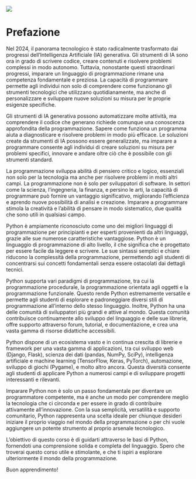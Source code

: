 ![](red-python.png){fig-alt="Pitone rosso"}

# Prefazione {.unnumbered}

Nel 2024, il panorama tecnologico è stato radicalmente trasformato dai progressi dell'Intelligenza Artificiale (IA) generativa. Gli strumenti di IA sono ora in grado di scrivere codice, creare contenuti e risolvere problemi complessi in modo autonomo. Tuttavia, nonostante questi straordinari progressi, imparare un linguaggio di programmazione rimane una competenza fondamentale e preziosa. La capacità di programmare permette agli individui non solo di comprendere come funzionano gli strumenti tecnologici che utilizzano quotidianamente, ma anche di personalizzare e sviluppare nuove soluzioni su misura per le proprie esigenze specifiche.

Gli strumenti di IA generativa possono automatizzare molte attività, ma comprendere il codice che generano richiede comunque una conoscenza approfondita della programmazione. Sapere come funziona un programma aiuta a diagnosticare e risolvere problemi in modo più efficace. Le soluzioni create da strumenti di IA possono essere generalizzate, ma imparare a programmare consente agli individui di creare soluzioni su misura per problemi specifici, innovare e andare oltre ciò che è possibile con gli strumenti standard.

La programmazione sviluppa abilità di pensiero critico e logico, essenziali non solo per la tecnologia ma anche per risolvere problemi in molti altri campi. La programmazione non è solo per sviluppatori di software. In settori come la scienza, l'ingegneria, la finanza, e persino le arti, la capacità di programmare può fornire un vantaggio significativo, migliorando l'efficienza e aprendo nuove possibilità di analisi e creazione. Imparare a programmare stimola la creatività e l'abilità di pensare in modo sistematico, due qualità che sono utili in qualsiasi campo.

Python è ampiamente riconosciuto come uno dei migliori linguaggi di programmazione per principianti e per esperti provenienti da altri linguaggi, grazie alle sue numerose caratteristiche vantaggiose. Python è un linguaggio di programmazione di alto livello, il che significa che è progettato per essere facile da leggere e scrivere. Le sue sintassi semplici e chiare riducono la complessità della programmazione, permettendo agli studenti di concentrarsi sui concetti fondamentali senza essere ostacolati dai dettagli tecnici.

Python supporta vari paradigmi di programmazione, tra cui la programmazione procedurale, la programmazione orientata agli oggetti e la programmazione funzionale. Questo rende Python estremamente versatile e permette agli studenti di esplorare e padroneggiare diversi stili di programmazione all'interno dello stesso linguaggio. Inoltre, Python ha una delle comunità di sviluppatori più grandi e attive al mondo. Questa comunità contribuisce continuamente allo sviluppo del linguaggio e delle sue librerie, offre supporto attraverso forum, tutorial, e documentazione, e crea una vasta gamma di risorse didattiche accessibili.

Python dispone di un ecosistema vasto e in continua crescita di librerie e framework per una vasta gamma di applicazioni, tra cui sviluppo web (Django, Flask), scienza dei dati (pandas, NumPy, SciPy), intelligenza artificiale e machine learning (TensorFlow, Keras, PyTorch), automazione, sviluppo di giochi (Pygame), e molto altro ancora. Questa diversità consente agli studenti di applicare Python a numerosi campi e di sviluppare progetti interessanti e rilevanti.

Imparare Python non è solo un passo fondamentale per diventare un programmatore competente, ma è anche un modo per comprendere meglio la tecnologia che ci circonda e per essere in grado di contribuire attivamente all'innovazione. Con la sua semplicità, versatilità e supporto comunitario, Python rappresenta una scelta ideale per chiunque desideri iniziare il proprio viaggio nel mondo della programmazione o per chi vuole aggiungere un potente strumento al proprio arsenale tecnologico. 

L'obiettivo di questo corso è di guidarti attraverso le basi di Python, fornendoti una comprensione solida e completa del linguaggio. Spero che troverai questo corso utile e stimolante, e che ti ispiri a esplorare ulteriormente il mondo della programmazione. 

Buon apprendimento!